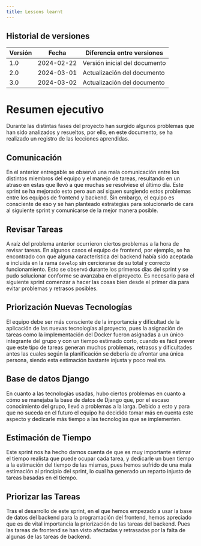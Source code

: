 ```yaml
---
title: Lessons learnt
---
```


## Historial de versiones

| Versión | Fecha      | Diferencia entre versiones    |
| ------- | ---------- | ----------------------------- |
| 1.0     | 2024-02-22 | Versión inicial del documento |
| 2.0     | 2024-03-01 | Actualización del documento   |
| 3.0     | 2024-03-02 | Actualización del documento   |

# Resumen ejecutivo

Durante las distintas fases del proyecto han surgido algunos problemas que han
sido analizados y resueltos, por ello, en este documento, se ha realizado un
registro de las lecciones aprendidas.

## Comunicación

En el anterior entregable se observó una mala comunicación entre los distintos
miembros del equipo y el manejo de tareas, resultando en un atraso en estas que
llevó a que muchas se resolviese el último día. Este sprint se ha mejorado esto
pero aun así siguen surgiendo estos problemas entre los equipos de frontend y
backend. Sin embargo, el equipo es consciente de eso y se han planteado estrategias
para solucionarlo de cara al siguiente sprint y comunicarse de la mejor manera posible.

## Revisar Tareas

A raíz del problema anterior ocurrieron ciertos problemas a la hora de revisar tareas.
En algunos casos el equipo de frontend, por ejemplo, se ha encontrado con que alguna
característica del backend había sido aceptada e incluida en la rama `develop` sin
cerciorarse de su total y correcto funcionamiento. Esto se observó durante los
primeros días del sprint y se pudo solucionar conforme se avanzaba en el proyecto.
Es necesario para el siguiente sprint comenzar a hacer las cosas bien desde el
primer día para evitar problemas y retrasos posibles.

## Priorización Nuevas Tecnologías

El equipo debe ser más consciente de la importancia y dificultad de la aplicación
de las nuevas tecnologías al proyecto, pues la asignación de tareas como la
implementación del Docker fueron asignadas a un único integrante del grupo y con
un tiempo estimado corto, cuando es fácil prever que este tipo de tareas generan
muchos problemas, retrasos y dificultades antes las cuales según la planificación
se debería de afrontar una única persona, siendo esta estimación bastante injusta
y poco realista.

## Base de datos Django

En cuanto a las tecnologías usadas, hubo ciertos problemas en cuanto a cómo se
manejaba la base de datos de Django que, por el escaso conocimiento del grupo,
llevó a problemas a la larga. Debido a esto y para que no suceda en el futuro el
equipo ha decidido tomar más en cuenta este aspecto y dedicarle más tiempo a las
tecnologías que se implementen.

## Estimación de Tiempo

Este sprint nos ha hecho darnos cuenta de que es muy importante estimar el tiempo
realista que puede ocupar cada tarea, y dedicarle un buen tiempo a la estimación
del tiempo de las mismas, pues hemos sufrido de una mala estimación al principio
del sprint, lo cual ha generado un reparto injusto de tareas basadas en el tiempo.

## Priorizar las Tareas

Tras el desarrollo de este sprint, en el que hemos empezado a usar la base de
datos del backend para la programación del frontend, hemos apreciado que es de
vital importancia la priorización de las tareas del backend. Pues las tareas de
frontend se han visto afectadas y retrasadas por la falta de algunas de las tareas
de backend.
